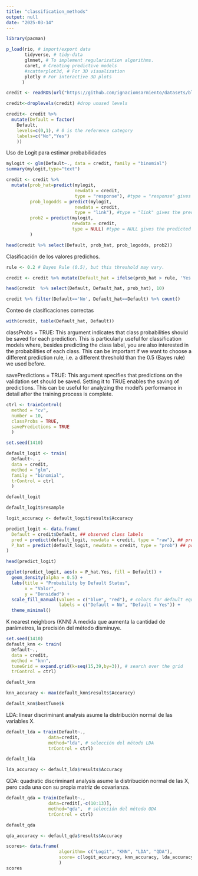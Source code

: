 ```yaml
---
title: "classification_methods"
output: null
date: "2025-03-14"
---
```


```r
library(pacman)

p_load(rio, # import/export data
       tidyverse, # tidy-data
       glmnet, # To implement regularization algorithms. 
       caret, # Creating predictive models
       #scatterplot3d, # For 3D visualization
       plotly # For interactive 3D plots
      )
```
```r
credit <- readRDS(url("https://github.com/ignaciomsarmiento/datasets/blob/main/credit_class.rds?raw=true"))

credit<-droplevels(credit) #drop unused levels

credit<- credit %>% 
  mutate(Default = factor(
    Default,
    levels=c(0,1), # 0 is the reference category
    labels=c("No","Yes")
    ))
```
Uso de Logit para estimar probabilidades
```r
mylogit <- glm(Default~., data = credit, family = "binomial")
summary(mylogit,type="text")
```
```r
credit <- credit %>% 
  mutate(prob_hat=predict(mylogit,
                          newdata = credit, 
                          type = "response"), #type = "response" gives the predicted probabilities.
         prob_logodds = predict(mylogit,
                          newdata = credit, 
                          type = "link"), #type = "link" gives the predicted log-odds.
         prob2 = predict(mylogit,
                         newdata = credit,
                         type = NULL) #type = NULL gives the predicted log-odds.
         ) 

head(credit %>% select(Default, prob_hat, prob_logodds, prob2))
```
Clasificación de los valores predichos.
```r
rule <- 0.2 # Bayes Rule (0.5), but this threshold may vary.

credit <- credit %>% mutate(Default_hat = ifelse(prob_hat > rule, 'Yes', 'No'))    ## predicted class labels

head(credit  %>% select(Default, Default_hat, prob_hat), 10)
```


```r
credit %>% filter(Default=='No', Default_hat==Default) %>% count()
```
Conteo de clasificaciones correctas
```r
with(credit, table(Default_hat, Default))
```
classProbs = TRUE: This argument indicates that class probabilities should be saved for each prediction. This is particularly useful for classification models where, besides predicting the class label, you are also interested in the probabilities of each class. This can be important if we want to choose a different prediction rule, i.e. a different threshold than the 0.5 (Bayes rule) we used before.

savePredictions = TRUE: This argument specifies that predictions on the validation set should be saved. Setting it to TRUE enables the saving of predictions. This can be useful for analyzing the model’s performance in detail after the training process is complete.
```r
ctrl <- trainControl(
  method = "cv",
  number = 10,
  classProbs = TRUE,
  savePredictions = TRUE
  )

set.seed(1410)

default_logit <- train(
  Default~. ,
  data = credit, 
  method = "glm",
  family = "binomial",
  trControl = ctrl
  )

default_logit
```
```r
default_logit$resample

logit_accuracy <- default_logit$results$Accuracy
```
```r
predict_logit <- data.frame(
  Default = credit$Default, ## observed class labels
  pred = predict(default_logit, newdata = credit, type = "raw"), ## predicted class labels with Bayes rule
  P_hat = predict(default_logit, newdata = credit, type = "prob") ## predicted class probabilities
)

head(predict_logit)
```
```r
ggplot(predict_logit, aes(x = P_hat.Yes, fill = Default)) +
  geom_density(alpha = 0.5) + 
  labs(title = "Probability by Default Status",
       x = "Valor",
       y = "Densidad") +
  scale_fill_manual(values = c("blue", "red"), # colors for default equal to 0 and 1
                    labels = c("Default = No", "Default = Yes")) + 
  theme_minimal()
```
K nearest neighbors (KNN)
A medida que aumenta la cantidad de parámetros, la precisión del método disminuye.
```r
set.seed(1410)
default_knn <- train(
  Default~., 
  data = credit, 
  method = "knn",  
  tuneGrid = expand.grid(k=seq(15,39,by=3)), # search over the grid
  trControl = ctrl)

default_knn
```
```r
knn_accuracy <- max(default_knn$results$Accuracy)

default_knn$bestTune$k
```
LDA: linear discriminant analysis asume la distribución normal de las variables X.
```r
default_lda = train(Default~., 
                data=credit, 
                method="lda", # selección del método LDA
                trControl = ctrl)

default_lda
```
```r
lda_accuracy <- default_lda$results$Accuracy
```
QDA: quadratic discriminant analysis asume la distribución normal de las X, pero cada una con su propia matriz de covarianza.
```r
default_qda = train(Default~., 
                data=credit[,-c(10:13)], 
                method="qda",  # selección del método QDA
                trControl = ctrl)

default_qda
```
```r
qda_accuracy <- default_qda$results$Accuracy
```
```r
scores<- data.frame( 
                    algorithm= c("Logit", "KNN", "LDA", "QDA"),
                    score= c(logit_accuracy, knn_accuracy, lda_accuracy, qda_accuracy)
                    )
scores
```
